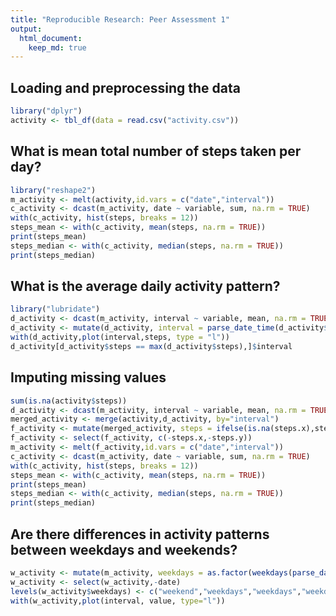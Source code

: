```yaml
---
title: "Reproducible Research: Peer Assessment 1"
output: 
  html_document:
    keep_md: true
---
```



## Loading and preprocessing the data

```r
library("dplyr")
activity <- tbl_df(data = read.csv("activity.csv"))
```




## What is mean total number of steps taken per day?
```r
library("reshape2")
m_activity <- melt(activity,id.vars = c("date","interval"))
c_activity <- dcast(m_activity, date ~ variable, sum, na.rm = TRUE)
with(c_activity, hist(steps, breaks = 12))
steps_mean <- with(c_activity, mean(steps, na.rm = TRUE))
print(steps_mean)
steps_median <- with(c_activity, median(steps, na.rm = TRUE))
print(steps_median)
```


## What is the average daily activity pattern?
```r
library("lubridate")
d_activity <- dcast(m_activity, interval ~ variable, mean, na.rm = TRUE)
d_activity <- mutate(d_activity, interval = parse_date_time(d_activity$interval, order=c("%H:%M","%M")))
with(d_activity,plot(interval,steps, type = "l"))
d_activity[d_activity$steps == max(d_activity$steps),]$interval
```




## Imputing missing values

```r
sum(is.na(activity$steps))
d_activity <- dcast(m_activity, interval ~ variable, mean, na.rm = TRUE)
merged_activity <- merge(activity,d_activity, by="interval")
f_activity <- mutate(merged_activity, steps = ifelse(is.na(steps.x),steps.y,steps.x))
f_activity <- select(f_activity, c(-steps.x,-steps.y))
m_activity <- melt(f_activity,id.vars = c("date","interval"))
c_activity <- dcast(m_activity, date ~ variable, sum, na.rm = TRUE)
with(c_activity, hist(steps, breaks = 12))
steps_mean <- with(c_activity, mean(steps, na.rm = TRUE))
print(steps_mean)
steps_median <- with(c_activity, median(steps, na.rm = TRUE))
print(steps_median)
```




## Are there differences in activity patterns between weekdays and weekends?

```r
w_activity <- mutate(m_activity, weekdays = as.factor(weekdays(parse_date_time(m_activity$date, order=c("%y-%m-%d")))))
w_activity <- select(w_activity,-date)
levels(w_activity$weekdays) <- c("weekend","weekdays","weekdays","weekdays","weekdays","weekdays","weekend")
with(w_activity,plot(interval, value, type="l"))

```




